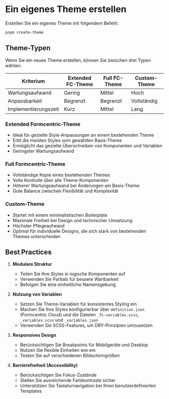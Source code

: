
<Meta title='DE/Themes/Themes erstellen' />

# Ein eigenes Theme erstellen

Erstellen Sie ein eigenes Theme mit folgendem Befehl:

```bash
pnpm create-theme
```

## Theme-Typen

Wenn Sie ein neues Theme erstellen, können Sie zwischen drei Typen wählen:

<div style={{ overflowX: 'auto' }}>
    <table style={{ width: '100%', borderCollapse: 'collapse' }}>
        <thead>
            <tr>
                <th style={{ textAlign: 'left', padding: '8px', borderBottom: '2px solid #ddd' }}>Kriterium</th>
                <th style={{ textAlign: 'left', padding: '8px', borderBottom: '2px solid #ddd' }}>Extended FC-Theme</th>
                <th style={{ textAlign: 'left', padding: '8px', borderBottom: '2px solid #ddd' }}>Full FC-Theme</th>
                <th style={{ textAlign: 'left', padding: '8px', borderBottom: '2px solid #ddd' }}>Custom-Theme</th>
            </tr>
        </thead>
        <tbody>
            <tr>
                <td style={{ padding: '8px', borderBottom: '1px solid #ddd' }}>Wartungsaufwand</td>
                <td style={{ padding: '8px', borderBottom: '1px solid #ddd' }}>
                    <span style={{ color: 'rgb(0, 200, 0)' }}>Gering</span>
                </td>
                <td style={{ padding: '8px', borderBottom: '1px solid #ddd' }}>
                    <span style={{ color: 'rgb(200, 200, 0)' }}>Mittel</span>
                </td>
                <td style={{ padding: '8px', borderBottom: '1px solid #ddd' }}>
                    <span style={{ color: 'rgb(200, 0, 0)' }}>Hoch</span>
                </td>
            </tr>
            <tr>
                <td style={{ padding: '8px', borderBottom: '1px solid #ddd' }}>Anpassbarkeit</td>
                <td style={{ padding: '8px', borderBottom: '1px solid #ddd' }}>
                    <span style={{ color: 'rgb(200, 200, 0)' }}>Begrenzt</span>
                </td>
                <td style={{ padding: '8px', borderBottom: '1px solid #ddd' }}>
                    <span style={{ color: 'rgb(200, 200, 0)' }}>Begrenzt</span>
                </td>
                <td style={{ padding: '8px', borderBottom: '1px solid #ddd' }}>
                    <span style={{ color: 'rgb(0, 200, 0)' }}>Vollständig</span>
                </td>
            </tr>
            <tr>
                <td style={{ padding: '8px', borderBottom: '1px solid #ddd' }}>Implementierungszeit</td>
                <td style={{ padding: '8px', borderBottom: '1px solid #ddd' }}>
                    <span style={{ color: 'rgb(0, 200, 0)' }}>Kurz</span>
                </td>
                <td style={{ padding: '8px', borderBottom: '1px solid #ddd' }}>
                    <span style={{ color: 'rgb(200, 200, 0)' }}>Mittel</span>
                </td>
                <td style={{ padding: '8px', borderBottom: '1px solid #ddd' }}>
                    <span style={{ color: 'rgb(200, 0, 0)' }}>Lang</span>
                </td>
            </tr>
        </tbody>
    </table>
</div>

### Extended Formcentric-Theme

- Ideal für gezielte Style-Anpassungen an einem bestehenden Theme
- Erbt die meisten Styles vom gewählten Basis-Theme
- Ermöglicht das gezielte Überschreiben von Komponenten und Variablen
- Geringster Wartungsaufwand

### Full Formcentric-Theme

- Vollständige Kopie eines bestehenden Themes
- Volle Kontrolle über alle Theme-Komponenten
- Höherer Wartungsaufwand bei Änderungen am Basis-Theme
- Gute Balance zwischen Flexibilität und Komplexität

### Custom-Theme

- Startet mit einem minimalistischen Boilerplate
- Maximale Freiheit bei Design und technischer Umsetzung
- Höchster Pflegeaufwand
- Optimal für individuelle Designs, die sich stark von bestehenden Themes unterscheiden

## Best Practices

1. **Modulare Struktur**

    - Teilen Sie Ihre Styles in logische Komponenten auf
    - Verwenden Sie Partials für bessere Wartbarkeit
    - Befolgen Sie eine einheitliche Namensgebung

2. **Nutzung von Variablen**

    - Setzen Sie Theme-Variablen für konsistentes Styling ein
    - Machen Sie Ihre Styles konfigurierbar über `definition.json` (Formcentric Cloud) und die Dateien `_fc-variables.scss`, `_variables.scss` und `_variables.json`
    - Verwenden Sie SCSS-Features, um DRY-Prinzipien umzusetzen

3. **Responsives Design**

    - Berücksichtigen Sie Breakpoints für Mobilgeräte und Desktop
    - Nutzen Sie flexible Einheiten wie em
    - Testen Sie auf verschiedenen Bildschirmgrößen

4. **Barrierefreiheit (Accessibility)**

    - Berücksichtigen Sie Fokus-Zustände
    - Stellen Sie ausreichende Farbkontraste sicher
    - Unterstützen Sie Tastaturnavigation bei Ihren benutzerdefinierten Templates
